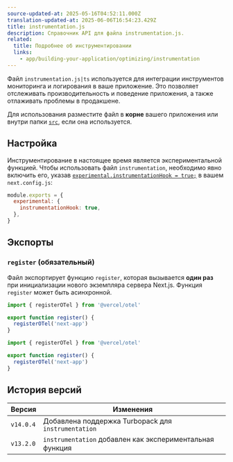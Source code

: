 ```yaml
---
source-updated-at: 2025-05-16T04:52:11.000Z
translation-updated-at: 2025-06-06T16:54:23.429Z
title: instrumentation.js
description: Справочник API для файла instrumentation.js.
related:
  title: Подробнее об инструментировании
  links:
    - app/building-your-application/optimizing/instrumentation
---
```


Файл `instrumentation.js|ts` используется для интеграции инструментов мониторинга и логирования в ваше приложение. Это позволяет отслеживать производительность и поведение приложения, а также отлаживать проблемы в продакшене.

Для использования разместите файл в **корне** вашего приложения или внутри папки [`src`](/docs/app/building-your-application/configuring/src-directory), если она используется.

## Настройка

Инструментирование в настоящее время является экспериментальной функцией. Чтобы использовать файл `instrumentation`, необходимо явно включить его, указав [`experimental.instrumentationHook = true;`](/docs/app/api-reference/next-config-js/instrumentationHook) в вашем `next.config.js`:

```js filename="next.config.js"
module.exports = {
  experimental: {
    instrumentationHook: true,
  },
}
```

## Экспорты

### `register` (обязательный)

Файл экспортирует функцию `register`, которая вызывается **один раз** при инициализации нового экземпляра сервера Next.js. Функция `register` может быть асинхронной.

```ts filename="instrumentation.ts" switcher
import { registerOTel } from '@vercel/otel'

export function register() {
  registerOTel('next-app')
}
```

```js filename="instrumentation.js" switcher
import { registerOTel } from '@vercel/otel'

export function register() {
  registerOTel('next-app')
}
```

## История версий

| Версия    | Изменения                                               |
| --------- | ------------------------------------------------------- |
| `v14.0.4` | Добавлена поддержка Turbopack для `instrumentation`     |
| `v13.2.0` | `instrumentation` добавлен как экспериментальная функция |
